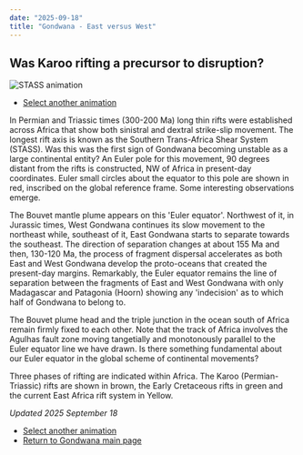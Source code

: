 ```yaml
---
date: "2025-09-18"
title: "Gondwana - East versus West"
---
```


## Was Karoo rifting a precursor to disruption?

![STASS animation](./assets/e-versus-w.gif)

* [Select another animation](../animations)

In Permian and Triassic times (300-200 Ma) long thin rifts were established across Africa that show both sinistral and dextral strike-slip movement. The longest rift axis is known as the Southern Trans-Africa Shear System (STASS). Was this was the first sign of Gondwana becoming unstable as a large continental entity? An Euler pole for this movement, 90 degrees distant from the rifts is constructed, NW of Africa in present-day coordinates. Euler small circles about the equator to this pole are shown in red, inscribed on the global reference frame. Some interesting observations emerge. 

The Bouvet mantle plume appears on this 'Euler equator'. Northwest of it, in Jurassic times, West Gondwana continues its slow movement to the northeast while, southeast of it, East Gondwana starts to separate towards the southeast. The direction of separation changes at about 155 Ma and then, 130-120 Ma, the process of fragment dispersal accelerates as both East and West Gondwana develop the proto-oceans that created the present-day margins.  Remarkably, the Euler equator remains the line of separation between the fragments of East and West Gondwana with only Madagascar and Patagonia (Hoorn) showing any 'indecision' as to which half of Gondwana to belong to.

The Bouvet plume head and the triple junction in the ocean south of Africa remain firmly fixed to each other. Note that the track of Africa involves the Agulhas fault zone moving tangetially and monotonously parallel to the Euler equator line we have drawn. Is there something fundamental about our Euler equator in the global scheme of continental movements?

Three phases of rifting are indicated within Africa.  The Karoo (Permian-Triassic) rifts are shown in brown, the Early Cretaceous rifts in green and the current East Africa rift system in Yellow.

*Updated 2025 September 18*

* [Select another animation](../animations)
* [Return to Gondwana main page](../../gondwana)
